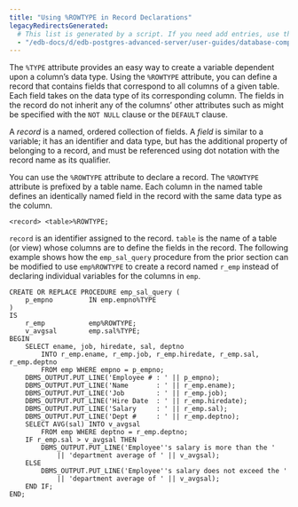 ```yaml
---
title: "Using %ROWTYPE in Record Declarations"
legacyRedirectsGenerated:
  # This list is generated by a script. If you need add entries, use the `legacyRedirects` key.
  - "/edb-docs/d/edb-postgres-advanced-server/user-guides/database-compatibility-for-oracle-developers-guide/11/Database_Compatibility_for_Oracle_Developers_Guide.1.060.html"
---
```


<div id="[using]()%_row_type_in_record_declarations" class="registered_link"></div>

The `%TYPE` attribute provides an easy way to create a variable dependent upon a column’s data type. Using the `%ROWTYPE` attribute, you can define a record that contains fields that correspond to all columns of a given table. Each field takes on the data type of its corresponding column. The fields in the record do not inherit any of the columns’ other attributes such as might be specified with the `NOT NULL` clause or the `DEFAULT` clause.

A *record* is a named, ordered collection of fields. A *field* is similar to a variable; it has an identifier and data type, but has the additional property of belonging to a record, and must be referenced using dot notation with the record name as its qualifier.

You can use the `%ROWTYPE` attribute to declare a record. The `%ROWTYPE` attribute is prefixed by a table name. Each column in the named table defines an identically named field in the record with the same data type as the column.

```text
<record> <table>%ROWTYPE;
```

`record` is an identifier assigned to the record. `table` is the name of a table (or view) whose columns are to define the fields in the record. The following example shows how the `emp_sal_query` procedure from the prior section can be modified to use `emp%ROWTYPE` to create a record named `r_emp` instead of declaring individual variables for the columns in `emp`.

```text
CREATE OR REPLACE PROCEDURE emp_sal_query (
    p_empno         IN emp.empno%TYPE
)
IS
    r_emp           emp%ROWTYPE;
    v_avgsal        emp.sal%TYPE;
BEGIN
    SELECT ename, job, hiredate, sal, deptno
        INTO r_emp.ename, r_emp.job, r_emp.hiredate, r_emp.sal, r_emp.deptno
        FROM emp WHERE empno = p_empno;
    DBMS_OUTPUT.PUT_LINE('Employee # : ' || p_empno);
    DBMS_OUTPUT.PUT_LINE('Name       : ' || r_emp.ename);
    DBMS_OUTPUT.PUT_LINE('Job        : ' || r_emp.job);
    DBMS_OUTPUT.PUT_LINE('Hire Date  : ' || r_emp.hiredate);
    DBMS_OUTPUT.PUT_LINE('Salary     : ' || r_emp.sal);
    DBMS_OUTPUT.PUT_LINE('Dept #     : ' || r_emp.deptno);
    SELECT AVG(sal) INTO v_avgsal
        FROM emp WHERE deptno = r_emp.deptno;
    IF r_emp.sal > v_avgsal THEN
        DBMS_OUTPUT.PUT_LINE('Employee''s salary is more than the '
            || 'department average of ' || v_avgsal);
    ELSE
        DBMS_OUTPUT.PUT_LINE('Employee''s salary does not exceed the '
            || 'department average of ' || v_avgsal);
    END IF;
END;
```
